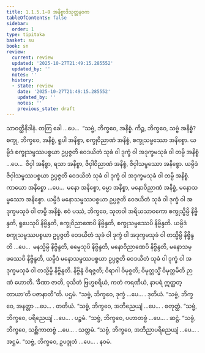 ```yaml
---
title: 1.1.5.1–9 အနိစ္စာဒိသုတ္တနဝက
tableOfContents: false
sidebar:
  order: 1
type: tipitaka
basket: su
book: sn
review:
  current: review
  updated: '2025-10-27T21:49:15.285552'
  updated_by: ''
  notes: ''
  history:
  - state: review
    date: '2025-10-27T21:49:15.285552'
    updated_by: ''
    notes: ''
    previous_state: draft
---
```



<ReviewStatus review={frontmatter.review} showDetails={true} />

<HypothesisAnnotation frontmatter={frontmatter} />

<DynamicBreadcrumb />

<Division number="43" book="sn" e="ch" v="18" p="286">

<Paragraph number="138" book="sn">
သာဝတ္ထိနိဒါနံ. တတြ ခေါ …ပေ…  “သဗ္ဗံ, ဘိက္ခဝေ, အနိစ္စံ. ကိဉ္စ, ဘိက္ခဝေ, သဗ္ဗံ အနိစ္စံ? စက္ခု, ဘိက္ခဝေ, အနိစ္စံ, ရူပါ အနိစ္စာ, စက္ခုဝိညာဏံ အနိစ္စံ, စက္ခုသမ္ဖဿော အနိစ္စော. ယမ္ပိဒံ စက္ခုသမ္ဖဿပစ္စယာ ဥပ္ပဇ္ဇတိ ဝေဒယိတံ သုခံ ဝါ ဒုက္ခံ ဝါ အဒုက္ခမသုခံ ဝါ တမ္ပိ အနိစ္စံ …ပေ…  ဇိဝှါ အနိစ္စာ, ရသာ အနိစ္စာ, ဇိဝှါဝိညာဏံ အနိစ္စံ, ဇိဝှါသမ္ဖဿော အနိစ္စော. ယမ္ပိဒံ ဇိဝှါသမ္ဖဿပစ္စယာ ဥပ္ပဇ္ဇတိ ဝေဒယိတံ သုခံ ဝါ ဒုက္ခံ ဝါ အဒုက္ခမသုခံ ဝါ တမ္ပိ အနိစ္စံ. ကာယော အနိစ္စော …ပေ…  မနော အနိစ္စော, ဓမ္မာ အနိစ္စာ, မနောဝိညာဏံ အနိစ္စံ, မနောသမ္ဖဿော အနိစ္စော. ယမ္ပိဒံ မနောသမ္ဖဿပစ္စယာ ဥပ္ပဇ္ဇတိ ဝေဒယိတံ သုခံ ဝါ ဒုက္ခံ ဝါ အဒုက္ခမသုခံ ဝါ တမ္ပိ အနိစ္စံ. ဧဝံ ပဿံ, ဘိက္ခဝေ, သုတဝါ အရိယသာဝကော စက္ခုသ္မိမ္ပိ နိဗ္ဗိန္ဒတိ, ရူပေသုပိ နိဗ္ဗိန္ဒတိ, စက္ခုဝိညာဏေပိ နိဗ္ဗိန္ဒတိ, စက္ခုသမ္ဖဿေပိ နိဗ္ဗိန္ဒတိ. ယမ္ပိဒံ စက္ခုသမ္ဖဿပစ္စယာ ဥပ္ပဇ္ဇတိ ဝေဒယိတံ သုခံ ဝါ ဒုက္ခံ ဝါ အဒုက္ခမသုခံ ဝါ တသ္မိမ္ပိ နိဗ္ဗိန္ဒတိ …ပေ…  မနသ္မိမ္ပိ နိဗ္ဗိန္ဒတိ, ဓမ္မေသုပိ နိဗ္ဗိန္ဒတိ, မနောဝိညာဏေပိ နိဗ္ဗိန္ဒတိ, မနောသမ္ဖဿေပိ နိဗ္ဗိန္ဒတိ, ယမ္ပိဒံ မနောသမ္ဖဿပစ္စယာ ဥပ္ပဇ္ဇတိ ဝေဒယိတံ သုခံ ဝါ ဒုက္ခံ ဝါ အဒုက္ခမသုခံ ဝါ တသ္မိမ္ပိ နိဗ္ဗိန္ဒတိ. နိဗ္ဗိန္ဒံ ဝိရဇ္ဇတိ; ဝိရာဂါ ဝိမုစ္စတိ; ဝိမုတ္တသ္မိံ ဝိမုတ္တမိတိ ဉာဏံ ဟောတိ. ‘ခီဏာ ဇာတိ, ဝုသိတံ ဗြဟ္မစရိယံ, ကတံ ကရဏီယံ, နာပရံ ဣတ္ထတ္တာယာ’တိ ပဇာနာတီ”တိ.

</Paragraph>
</Division>

<Paragraph number="139" type="center" book="sn">
ပဌမံ.


</Paragraph>

<Division number="44" book="sn" e="ch" v="18" p="286">

<Paragraph number="140" book="sn">
“သဗ္ဗံ, ဘိက္ခဝေ, ဒုက္ခံ …ပေ… .

</Paragraph>
</Division>

<Paragraph number="141" type="center" book="sn">
ဒုတိယံ.


</Paragraph>

<Division number="45" book="sn" e="ch" v="18" p="286">

<Paragraph number="142" book="sn">
“သဗ္ဗံ, ဘိက္ခဝေ, အနတ္တာ …ပေ… .

</Paragraph>
</Division>

<Paragraph number="143" type="center" book="sn">
တတိယံ.


</Paragraph>

<Division number="46" book="sn" e="ch" v="18" p="286">

<Paragraph number="144" book="sn">
“သဗ္ဗံ, ဘိက္ခဝေ, အဘိညေယျံ …ပေ… .

</Paragraph>
</Division>

<Paragraph number="145" type="center" book="sn">
စတုတ္ထံ.


</Paragraph>

<Division number="47" book="sn" e="ch" v="18" p="286">

<Paragraph number="146" book="sn">
“သဗ္ဗံ, ဘိက္ခဝေ, ပရိညေယျံ …ပေ… .

</Paragraph>
</Division>

<Paragraph number="147" type="center" book="sn">
ပဉ္စမံ.


</Paragraph>

<Division number="48" book="sn" e="ch" v="18" p="286">

<Paragraph number="148" book="sn">
“သဗ္ဗံ, ဘိက္ခဝေ, ပဟာတဗ္ဗံ …ပေ… .

</Paragraph>
</Division>

<Paragraph number="149" type="center" book="sn">
ဆဋ္ဌံ.


</Paragraph>

<Division number="49" book="sn" e="ch" v="18" p="287">

<Paragraph number="150" book="sn">
“သဗ္ဗံ, ဘိက္ခဝေ, သစ္ဆိကာတဗ္ဗံ …ပေ… .

</Paragraph>
</Division>

<Paragraph number="151" type="center" book="sn">
သတ္တမံ.


</Paragraph>

<Division number="50" book="sn" e="ch" v="18" p="287">

<Paragraph number="152" book="sn">
“သဗ္ဗံ, ဘိက္ခဝေ, အဘိညာပရိညေယျံ …ပေ… .

</Paragraph>
</Division>

<Paragraph number="153" type="center" book="sn">
အဋ္ဌမံ.


</Paragraph>

<Division number="51" book="sn" e="ch" v="18" p="287">

<Paragraph number="154" book="sn">
“သဗ္ဗံ, ဘိက္ခဝေ, ဥပဒ္ဒုတံ …ပေ… .

</Paragraph>
</Division>

<Paragraph number="155" type="center" book="sn">
နဝမံ.
</Paragraph>